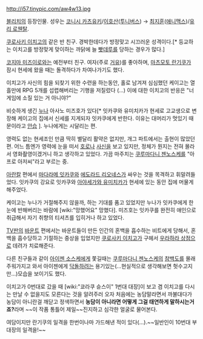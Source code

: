 http://i57.tinypic.com/aw4w13.jpg

[[블리치]]의 등장인물. 성우는 [[코니시 카츠유키]]/[[이호산]]([[투니버스]]) → [[최지훈]]([[애니맥스]])/[[유리 로웬탈]].

[[쿠로사키 이치고]]의 같은 반 친구. 경박한데다가 방정맞고 시끄러운 성격이다.[* 등교하는 이치고를 방정맞게 맞이하는 까닭에 늘 [[빳데루]]를 당하는 경우가 많다.]

[[코지마 미즈이로]]와는 예전부터 친구. 여자(주로 [[거유]])를 좋아하며, [[마츠모토 란기쿠]]가 잠시 현세에 왔을 때는 돌격하다가 차여나가기도 했다.

이치고가 사신의 힘을 되찾기 위한 수련을 하는동안, 홀로 남겨져 심심했던 케이고는 열흘만에 RPG 5개를 섭렵해버리는 기행을 저질렀다 (...) 이에 대한 이치고의 반응은 "너 게임에 소질 있는 거 아니야?"

비슷하게 생긴 [[누나]] 아사노 미즈호가 있다[* 잇카쿠와 유미치카가 현세로 고교생으로 변장해 케이고의 집에서 신세를 지게되자 잇카쿠에게 반한다. 이유는 대머리가 멋있기 때문이라고 [[안습]] ]. 누나에게는 시달리는 편.

영력도 없는 현세조인 만큼 딱히 별달리 활약은 없지만, 개그 파트에서는 출현이 많았던 편. 어느 틈엔가 영력에 눈을 떠서 [[호로]]나 [[사신]]을 보고 있지만, 정체가 뭔지는 전혀 몰라서 영화촬영이겠거니 하고 생각하고 있었다. 가끔 마주치는 [[쿠루마다니 젠노스케]]를 "아프로 아저씨"라고 부르는 중.

[[아란칼]] 편에서 [[마다라메 잇카쿠]]와 [[에도라드 리오네스]]가 싸우는 것을 목격하고 휘말려들었다. 잇카쿠의 강요로 잇카쿠와 [[아야세가와 유미치카]]가 현세에 있는 동안 집에 머물게 해주었다.

케이고는 누나가 거절해주지 않을까, 하는 기대를 품고 있었지만 누나가 잇카쿠에게 한눈에 반해버리는 바람에 [wiki:"망했어요" 망했다]. 미즈호는 잇카쿠를 완전히 애인으로 취급해서 자기 취향의 티셔츠를 입히거나 하고 있었다.

[[TV판]]의 [[바운트]] 편에서는 바운트들이 만든 인간의 혼백을 흡수하는 비트에게 당해서, 혼백을 흡수당하고 기절하는 중상을 입었지만 [[쿠로사키 이치고]]가 구헤서 [[우라하라 상점]]으로 데려가 치료해준다.

다른 친구들과 같이 [[아이젠 소스케]]에게 쫓길때는 [[쿠루마다니 젠노스케]]의 [[참백도]]를 몰래 주워가지고 와서 아이젠에게 [[닥돌]]하려는 용기있는(...현실적으로 생각해보면 헛수고지만...)모습을 보이기도 했다.

이치고가 0번대로 갔을 때 [wiki:"쿄라쿠 슌스이" 1번대 대장]이 보고 겸 이치고를 다시는 만날 수 없을지도 모른다는 것을 알려주러 오자 처음에는 농담말라면서 까불대다가 농담이 아니란걸 깨닫고 정색하면서 '''농담이 아니라면 어떻게 그걸 태연하게 말하시는거죠?'''라며 ~~이 작품 통틀어 제일~~진지하고 심각한 얼굴로 물어본다.

여담이지만 란기쿠의 일격을 한번이나마 가드해낸 적이 있다(...).~~일반인이 10번대 부대장의 일격을!~~
